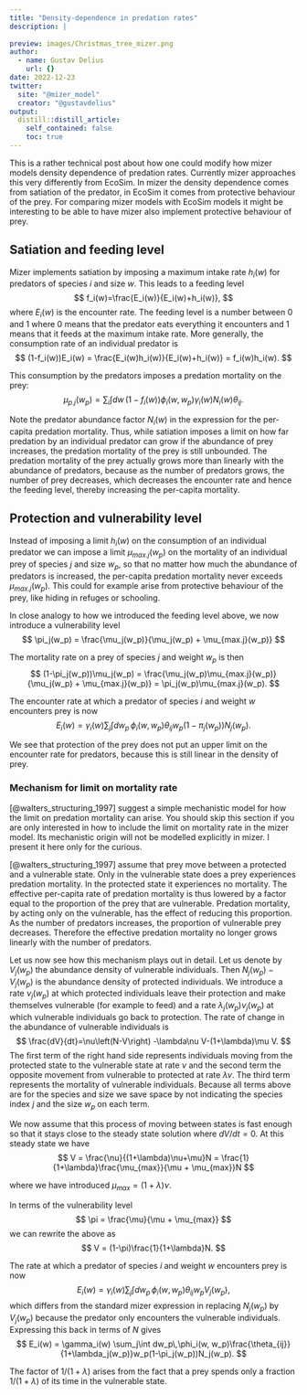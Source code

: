 ```yaml
---
title: "Density-dependence in predation rates"
description: |
  
preview: images/Christmas_tree_mizer.png
author:
  - name: Gustav Delius
    url: {}
date: 2022-12-23
twitter:
  site: "@mizer_model"
  creator: "@gustavdelius"
output:
  distill::distill_article:
    self_contained: false
    toc: true
---
```


This is a rather technical post about how one could modify how mizer models density dependence of predation rates. Currently mizer approaches this very differently from EcoSim. In mizer the density dependence comes from satiation of the predator, in EcoSim it comes from protective behaviour of the prey. For comparing mizer models with EcoSim models it might be interesting to be able to have mizer also implement protective behaviour of prey.

## Satiation and feeding level

Mizer implements satiation by imposing a maximum intake rate $h_i(w)$ for predators of species $i$ and size $w$. This leads to a feeding level $$
f_i(w)=\frac{E_i(w)}{E_i(w)+h_i(w)},
$$ where $E_i(w)$ is the encounter rate. The feeding level is a number between $0$ and $1$ where $0$ means that the predator eats everything it encounters and $1$ means that it feeds at the maximum intake rate. More generally, the consumption rate of an individual predator is $$
(1-f_i(w))E_i(w) = \frac{E_i(w)h_i(w)}{E_i(w)+h_i(w)} = f_i(w)h_i(w).
$$

This consumption by the predators imposes a predation mortality on the prey:
$$
\mu_{p.j}(w_p) = \sum_i\int dw\,(1-f_i(w))\phi_i(w,w_p)\gamma_i(w)N_i(w)\theta_{ij}.
$$

Note the predator abundance factor $N_i(w)$ in the expression for the per-capita predation mortality. Thus, while satiation imposes a limit on how far predation by an individual predator can grow if the abundance of prey increases, the predation mortality of the prey is still unbounded. The predation mortality of the prey actually grows more than linearly with the abundance of predators, because as the number of predators grows, the number of prey decreases, which decreases the encounter rate and hence the feeding level, thereby increasing the per-capita mortality.

## Protection and vulnerability level

Instead of imposing a limit $h_i(w)$ on the consumption of an individual predator we can impose a limit $\mu_{max.j}(w_p)$ on the mortality of an individual prey of species $j$ and size $w_p$, so that no matter how much the abundance of predators is increased, the per-capita predation mortality never exceeds $\mu_{max.j}(w_p)$. This could for example arise from protective behaviour of the prey, like hiding in refuges or schooling.

In close analogy to how we introduced the feeding level above, we now introduce a vulnerability level
$$
\pi_j(w_p) = \frac{\mu_j(w_p)}{\mu_j(w_p) + \mu_{max.j}(w_p)}
$$

The mortality rate on a prey of species $j$ and weight $w_p$ is then
$$
(1-\pi_j(w_p))\mu_j(w_p) = 
\frac{\mu_j(w_p)\mu_{max.j}(w_p)}{\mu_j(w_p) + \mu_{max.j}(w_p)} =
\pi_j(w_p)\mu_{max.j}(w_p).
$$

The encounter rate at which a predator of species $i$ and weight $w$ encounters prey is now
$$
E_i(w) = \gamma_i(w) 
\sum_j\int dw_p\,\phi_i(w, w_p)\theta_{ij}w_p(1-\pi_j(w_p))N_j(w_p).
$$

We see that protection of the prey does not put an upper limit on the encounter rate for predators, because this is still linear in the density of prey. 

### Mechanism for limit on mortality rate

[@walters_structuring_1997] suggest a simple mechanistic model for how the limit on predation mortality can arise. You should skip this section if you are only interested in how to include the limit on mortality rate in the mizer model. Its mechanistic origin will not be modelled explicitly in mizer. I present it here only for the curious.

[@walters_structuring_1997] assume that prey move between a protected and a vulnerable state. Only in the vulnerable state does a prey experiences predation mortality. In the protected state it experiences no mortality. The effective per-capita rate of predation mortality is thus lowered by a factor equal to the proportion of the prey that are vulnerable. Predation mortality, by acting only on the vulnerable, has the effect of reducing this proportion. As the number of predators increases, the proportion of vulnerable prey decreases. Therefore the effective predation mortality no longer grows linearly with the number of predators.

Let us now see how this mechanism plays out in detail. Let us denote by $V_j(w_p)$ the abundance density of vulnerable individuals. Then $N_j(w_p)-V_j(w_p)$ is the abundance density of protected individuals. We introduce a rate $\nu_j(w_p)$ at which protected individuals leave their protection and make themselves vulnerable (for example to feed) and a rate $\lambda_j(w_p)\nu_j(w_p)$ at which vulnerable individuals go back to protection. The rate of change in the abundance of vulnerable individuals is
$$
\frac{dV}{dt}=\nu\left(N-V\right)
-\lambda\nu V-(1+\lambda)\mu V.
$$
The first term of the right hand side represents individuals moving from the protected state to the vulnerable state at rate $\nu$ and the second term the opposite movement from vulnerable to protected at rate $\lambda\nu$. The third term represents the mortality of vulnerable individuals. Because all terms above are for the species and size we save space by not indicating the species index $j$ and the size $w_p$ on each term.

We now assume that this process of moving between states is fast enough so that it stays close to the steady state solution where $dV/dt=0$. At this steady state we have
$$
V = \frac{\nu}{(1+\lambda)\nu+\mu}N 
= \frac{1}{1+\lambda}\frac{\mu_{max}}{\mu + \mu_{max}}N
$$

where we have introduced $\mu_{max}=(1+\lambda)\nu$.

In terms of the vulnerability level
$$
\pi = \frac{\mu}{\mu + \mu_{max}}
$$
we can rewrite the above as
$$
V = (1-\pi)\frac{1}{1+\lambda}N.
$$

The rate at which a predator of species $i$ and weight $w$ encounters prey is now
$$
E_i(w) = \gamma_i(w) 
\sum_j\int dw_p\,\phi_i(w, w_p)\theta_{ij}w_pV_j(w_p),
$$
which differs from the standard mizer expression in replacing $N_j(w_p)$ by $V_j(w_p)$ because the predator only encounters the vulnerable individuals. Expressing this back in terms of $N$ gives
$$
E_i(w) = \gamma_i(w) 
\sum_j\int dw_p\,\phi_i(w, w_p)\frac{\theta_{ij}}{1+\lambda_j(w_p)}w_p(1-\pi_j(w_p))N_j(w_p).
$$

The factor of $1/(1+\lambda)$ arises from the fact that a prey spends only a fraction
$1/(1+\lambda)$ of its time in the vulnerable state. 

